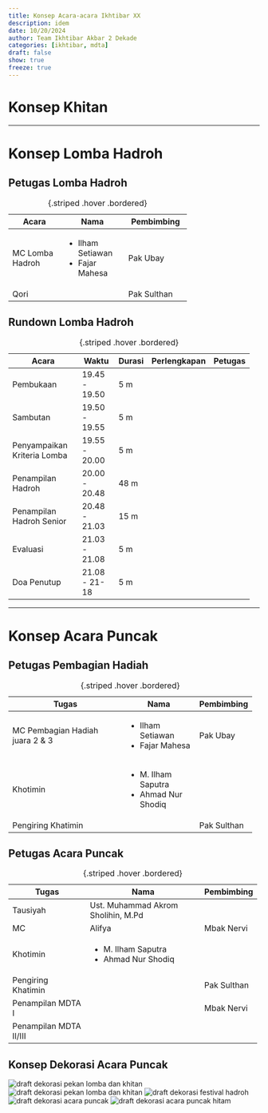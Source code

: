 ```yaml
---
title: Konsep Acara-acara Ikhtibar XX
description: idem
date: 10/20/2024
author: Team Ikhtibar Akbar 2 Dekade
categories: [ikhtibar, mdta]
draft: false
show: true
freeze: true
---
```


# Konsep Khitan

----------

# Konsep Lomba Hadroh

## Petugas Lomba Hadroh
+-----------------+------------------+-------------+
| Acara           | Nama             | Pembimbing  |
+=================+==================+=============+
| MC Lomba Hadroh | * Ilham Setiawan | Pak Ubay    |
|                 | * Fajar Mahesa   |             |
+-----------------+------------------+-------------+
| Qori            |                  | Pak Sulthan |
+-----------------+------------------+-------------+
: {.striped .hover .bordered}

## Rundown Lomba Hadroh
+-----------------------------+---------------+--------+--------------+---------+
| Acara                       | Waktu         | Durasi | Perlengkapan | Petugas |
+=============================+===============+========+==============+=========+
| Pembukaan                   | 19.45 - 19.50 | 5 m    |              |         |
+-----------------------------+---------------+--------+--------------+---------+
| Sambutan                    | 19.50 - 19.55 | 5 m    |              |         |
+-----------------------------+---------------+--------+--------------+---------+
| Penyampaikan Kriteria Lomba | 19.55 - 20.00 | 5 m    |              |         |
+-----------------------------+---------------+--------+--------------+---------+
| Penampilan Hadroh           | 20.00 - 20.48 | 48 m   |              |         |
+-----------------------------+---------------+--------+--------------+---------+
| Penampilan Hadroh Senior    | 20.48 - 21.03 | 15 m   |              |         |
+-----------------------------+---------------+--------+--------------+---------+
| Evaluasi                    | 21.03 - 21.08 | 5 m    |              |         |
+-----------------------------+---------------+--------+--------------+---------+
| Doa Penutup                 | 21.08 - 21-18 | 5 m    |              |         |
+-----------------------------+---------------+--------+--------------+---------+
: {.striped .hover .bordered}

----------

# Konsep Acara Puncak

## Petugas Pembagian Hadiah

+---------------------------------+---------------------+-------------+
| Tugas                           | Nama                | Pembimbing  |
+=================================+=====================+=============+
| MC Pembagian Hadiah juara 2 & 3 | * Ilham Setiawan    | Pak Ubay    |
|                                 | * Fajar Mahesa      |             |
+---------------------------------+---------------------+-------------+
| Khotimin                        | * M. Ilham Saputra  |             |
|                                 | * Ahmad Nur Shodiq  |             |
+---------------------------------+---------------------+-------------+
| Pengiring Khatimin              |                     | Pak Sulthan |
+---------------------------------+---------------------+-------------+
: {.striped .hover .bordered}

## Petugas Acara Puncak
+------------------------+------------------------------------+-------------+
| Tugas                  | Nama                               | Pembimbing  |
+========================+====================================+=============+
| Tausiyah               | Ust. Muhammad Akrom Sholihin, M.Pd |             |
+------------------------+------------------------------------+-------------+
| MC                     | Alifya                             | Mbak Nervi  |
+------------------------+------------------------------------+-------------+
| Khotimin               | * M. Ilham Saputra                 |             |
|                        | * Ahmad Nur Shodiq                 |             |
+------------------------+------------------------------------+-------------+
| Pengiring Khatimin     |                                    | Pak Sulthan |
+------------------------+------------------------------------+-------------+
| Penampilan MDTA I      |                                    | Mbak Nervi  |
+------------------------+------------------------------------+-------------+
| Penampilan MDTA II/III |                                    |             |
+------------------------+------------------------------------+-------------+
: {.striped .hover .bordered}

## Konsep Dekorasi Acara Puncak

![draft dekorasi pekan lomba dan khitan](./dekor dalam.png)
![draft dekorasi pekan lomba dan khitan](./dekor dalam + logo.png)
![draft dekorasi festival hadroh](./dekor panggung lapangan.png)
![draft dekorasi acara puncak](./dekor utama.png)
![draft dekorasi acara puncak hitam](./dekor utama hitam.png)
